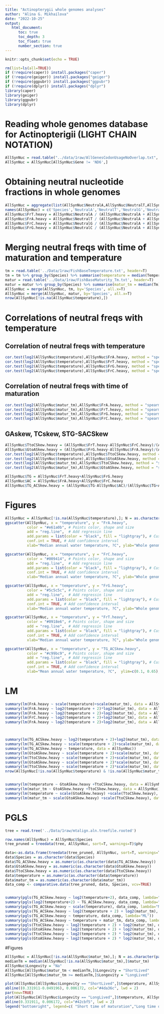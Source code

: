```yaml
---
title: "Actinopterygii whole genomes analyses"
author: "Alina G. Mikhailova"
date: "2022-10-25"
output:    
   html_document:
      toc: true
      toc_depth: 3
      toc_float: true
      number_section: true
---
```


```r
knitr::opts_chunk$set(echo = TRUE)
```

```r
rm(list=ls(all=TRUE))
if (!require(caper)) install.packages("caper")
if (!require(geiger)) install.packages("geiger")
if (!require(ggpubr)) install.packages("ggpubr")
if (!require(dplyr)) install.packages("dplyr")
library(caper)
library(geiger)
library(ggpubr)
library(dplyr)
```

# Reading whole genomes database for Actinopterigii (LIGHT CHAIN NOTATION)

```r
AllSynNuc = read.table("../data/1raw/AllGenesCodonUsageNoOverlap.txt", header = TRUE, sep = '\t')
AllSynNuc = AllSynNuc[AllSynNuc$Gene != 'ND6',]
```

# Obtaining neutral nucleotide fractions in whole genomes
```r
AllSynNuc = aggregate(list(AllSynNuc$NeutralA,AllSynNuc$NeutralT,AllSynNuc$NeutralG,AllSynNuc$NeutralC), by = list(AllSynNuc$Species), FUN = sum)
names(AllSynNuc) = c('Species','NeutralA','NeutralT','NeutralG','NeutralC')
AllSynNuc$FrT.heavy = AllSynNuc$NeutralA / (AllSynNuc$NeutralA + AllSynNuc$NeutralT + AllSynNuc$NeutralG + AllSynNuc$NeutralC)
AllSynNuc$FrA.heavy = AllSynNuc$NeutralT / (AllSynNuc$NeutralA + AllSynNuc$NeutralT + AllSynNuc$NeutralG + AllSynNuc$NeutralC) 
AllSynNuc$FrC.heavy = AllSynNuc$NeutralG / (AllSynNuc$NeutralA + AllSynNuc$NeutralT + AllSynNuc$NeutralG + AllSynNuc$NeutralC) 
AllSynNuc$FrG.heavy = AllSynNuc$NeutralC / (AllSynNuc$NeutralA + AllSynNuc$NeutralT + AllSynNuc$NeutralG + AllSynNuc$NeutralC) 
```

# Merging neutral freqs with time of maturation and temperature
```r
tm = read.table('../Data/1raw/FishBaseTemperature.txt', header=T)
tm = tm %>% group_by(Species) %>% summarise(temperature = median(Temperature))
matur = read.table('../Data/1raw/FishBaseMaturity_Tm.txt', header=T)
matur = matur %>% group_by(Species) %>% summarise(matur_tm = median(Tm))
AllSynNuc = merge(AllSynNuc, tm, by='Species', all.x=T)
AllSynNuc = merge(AllSynNuc, matur, by='Species', all.x=T)
nrow(AllSynNuc[!is.na(AllSynNuc$temperature),])
```

# Correlations of neutral freqs with temperature
## Correlation of neutral freqs with temperature
```r
cor.test(log2(AllSynNuc$temperature),AllSynNuc$FrA.heavy, method = "spearman")
cor.test(log2(AllSynNuc$temperature),AllSynNuc$FrT.heavy, method = "spearman")
cor.test(log2(AllSynNuc$temperature),AllSynNuc$FrG.heavy, method = "spearman")
cor.test(log2(AllSynNuc$temperature),AllSynNuc$FrC.heavy, method = "spearman")  
```

## Correlation of neutral freqs with time of maturation
```r
cor.test(log2(AllSynNuc$matur_tm),AllSynNuc$FrA.heavy, method = "spearman")
cor.test(log2(AllSynNuc$matur_tm),AllSynNuc$FrT.heavy, method = "spearman")
cor.test(log2(AllSynNuc$matur_tm),AllSynNuc$FrG.heavy, method = "spearman")
cor.test(log2(AllSynNuc$matur_tm),AllSynNuc$FrC.heavy, method = "spearman")  
```

## GAskew, TCskew, STG-SACSkew
```r
AllSynNuc$TtoCSkew.heavy = (AllSynNuc$FrT.heavy-AllSynNuc$FrC.heavy)/(AllSynNuc$FrT.heavy+AllSynNuc$FrC.heavy); summary(AllSynNuc$TtoCSkew.heavy)
AllSynNuc$GtoASkew.heavy = (AllSynNuc$FrG.heavy-AllSynNuc$FrA.heavy)/(AllSynNuc$FrG.heavy+AllSynNuc$FrA.heavy); summary(AllSynNuc$GtoASkew.heavy)
cor.test(log2(AllSynNuc$temperature),AllSynNuc$TtoCSkew.heavy, method = "spearman")
cor.test(log2(AllSynNuc$temperature),AllSynNuc$GtoASkew.heavy, method = "spearman")
cor.test(log2(AllSynNuc$matur_tm),AllSynNuc$TtoCSkew.heavy, method = "spearman")
cor.test(log2(AllSynNuc$matur_tm),AllSynNuc$GtoASkew.heavy, method = "spearman")

AllSynNuc$TG = AllSynNuc$FrT.heavy+AllSynNuc$FrG.heavy
AllSynNuc$AC = AllSynNuc$FrA.heavy+AllSynNuc$FrC.heavy
AllSynNuc$TG_ACSkew.heavy = (AllSynNuc$TG-AllSynNuc$AC)/(AllSynNuc$TG+AllSynNuc$AC); summary(AllSynNuc$TG_ACSkew.heavy)
```

# Figures
```r
AllSynNuc = AllSynNuc[!is.na(AllSynNuc$temperature),]; N = as.character(paste("N", nrow(AllSynNuc), sep="")) #delete NA
ggscatter(AllSynNuc, x = "temperature", y = "FrA.heavy",
          color = "#e61a0b", # Points color, shape and size
          add = "reg.line",  # Add regressin line
          add.params = list(color = "black", fill = "lightgray"), # Customize reg. line
          conf.int = TRUE, # Add confidence interval
          xlab="Median annual water temperature, ?C", ylab="Whole genome neutral fraction of AH")+stat_cor(method = "spearman", aes(label = paste(..r.label.., ..p.label.., ..N.., sep = "~`,`~")))

ggscatter(AllSynNuc, x = "temperature", y = "FrC.heavy",
          color = "#009414", # Points color, shape and size
          add = "reg.line",  # Add regressin line
          add.params = list(color = "black", fill = "lightgray"), # Customize reg. line
          conf.int = TRUE, # Add confidence interval
          xlab="Median annual water temperature, ?C", ylab="Whole genome neutral fraction of CH")+stat_cor(method = "spearman", aes(label = paste(..r.label.., ..p.label.., ..N.., sep = "~`,`~")))

ggscatter(AllSynNuc, x = "temperature", y = "FrG.heavy",
          color = "#5c5c5c", # Points color, shape and size
          add = "reg.line",  # Add regressin line
          add.params = list(color = "black", fill = "lightgray"), # Customize reg. line
          conf.int = TRUE, # Add confidence interval
          xlab="Median annual water temperature, ?C", ylab="Whole genome neutral fraction of GH")+stat_cor(method = "spearman", aes(label = paste(..r.label.., ..p.label.., ..N.., sep = "~`,`~")))

ggscatter(AllSynNuc, x = "temperature", y = "FrT.heavy",
          color = "#0918e6", # Points color, shape and size
          add = "reg.line",  # Add regressin line
          add.params = list(color = "black", fill = "lightgray"), # Customize reg. line
          conf.int = TRUE, # Add confidence interval
          xlab="Median annual water temperature, ?C", ylab="Whole genome neutral fraction of TH")+stat_cor(method = "spearman", aes(label = paste(..r.label.., ..p.label.., ..N.., sep = "~`,`~")))
```

```r
ggscatter(AllSynNuc, x = "temperature", y = "TG_ACSkew.heavy",
          color = "#c99bc9", # Points color, shape and size
          add = "reg.line",  # Add regressin line
          add.params = list(color = "black", fill = "lightgray"), # Customize reg. line
          conf.int = TRUE, # Add confidence interval
          xlab="Mean annual water temperature, ?C",  ylim=c(0.1, 0.65), xlim=c(0,30))+stat_cor(method = "spearman", label.x = 2.5, label.y = 0.64, aes(label = paste(..r.label.., ..p.label.., ..N.., sep = "~`,`~")))
```

# LM
```r
summary(lm(FrA.heavy ~ scale(temperature)+scale(matur_tm), data = AllSynNuc))
summary(lm(FrA.heavy ~ log2(temperature + 2)*log2(matur_tm), data = AllSynNuc))  # keep it for presentation!!!
summary(lm(FrA.heavy ~ log2(temperature + 2)+log2(matur_tm), data = AllSynNuc))
summary(lm(FrC.heavy ~ log2(temperature + 2)+log2(matur_tm), data = AllSynNuc)) # strong
summary(lm(FrA.heavy ~ log2(temperature + 2)+log2(matur_tm), data = AllSynNuc)) # strong



summary(lm(TG_ACSkew.heavy ~ log2(temperature + 2)+log2(matur_tm), data = AllSynNuc))
summary(lm(TG_ACSkew.heavy ~ scale(temperature + 2)+scale(matur_tm), data = AllSynNuc))# ###PICS
summary(lm(TG_ACSkew.heavy ~ temperature, data = AllSynNuc))
summary(lm(GtoASkew.heavy ~ scale(temperature + 2)+scale(matur_tm), data = AllSynNuc))
summary(lm(TtoCSkew.heavy ~ scale(temperature + 2)+scale(matur_tm), data = AllSynNuc))
summary(lm(GtoASkew.heavy ~ scale(temperature + 2)*scale(matur_tm), data = AllSynNuc))
summary(lm(TtoCSkew.heavy ~ scale(temperature + 2)*scale(matur_tm), data = AllSynNuc))
nrow(AllSynNuc[!is.na(AllSynNuc$temperature) & !is.na(AllSynNuc$matur_tm),])


summary(lm(temperature ~ GtoASkew.heavy +TtoCSkew.heavy, data = AllSynNuc))
summary(lm(matur_tm ~ GtoASkew.heavy +TtoCSkew.heavy, data = AllSynNuc))
summary(lm(temperature ~ scale(GtoASkew.heavy) +scale(TtoCSkew.heavy), data = AllSynNuc))
summary(lm(matur_tm ~ scale(GtoASkew.heavy) +scale(TtoCSkew.heavy), data = AllSynNuc))

``` 

# PGLS
```r
tree = read.tree('../Data/1raw/mtalign.aln.treefile.rooted')

row.names(AllSynNuc) = AllSynNuc$Species
tree_pruned = treedata(tree, AllSynNuc, sort=T, warnings=T)$phy

data<-as.data.frame(treedata(tree_pruned, AllSynNuc, sort=T, warnings=T)$data)
data$Species = as.character(data$Species)
data$TG_ACSkew.heavy = as.numeric(as.character(data$TG_ACSkew.heavy))
data$GtoASkew.heavy = as.numeric(as.character(data$GtoASkew.heavy))
data$TtoCSkew.heavy = as.numeric(as.character(data$TtoCSkew.heavy))
data$temperature = as.numeric(as.character(data$temperature))
data$matur_tm = as.numeric(as.character(data$matur_tm))
data_comp <- comparative.data(tree_pruned, data, Species, vcv=TRUE)


summary(pgls(TG_ACSkew.heavy ~ log2(temperature+2), data_comp, lambda="ML"))
summary(pgls(log2(temperature+2) ~ TG_ACSkew.heavy, data_comp, lambda="ML"))
summary(pgls(TG_ACSkew.heavy ~ scale(temperature), data_comp, lambda="ML"))
summary(pgls(TG_ACSkew.heavy ~ log2(temperature + 2) + log2(matur_tm), data_comp, lambda="ML"))
summary(pgls(TG_ACSkew.heavy ~ temperature, data_comp, lambda="ML"))
summary(pgls(TG_ACSkew.heavy ~ temperature + matur_tm, data_comp, lambda="ML"))
summary(pgls(TtoCSkew.heavy ~ log2(temperature + 2) + log2(matur_tm), data_comp, lambda="ML"))
summary(pgls(GtoASkew.heavy ~ log2(temperature + 2) + log2(matur_tm), data_comp, lambda="ML"))
summary(pgls(TtoCSkew.heavy ~ log2(temperature + 2) * log2(matur_tm), data_comp, lambda="ML"))
summary(pgls(GtoASkew.heavy ~ log2(temperature + 2) * log2(matur_tm), data_comp, lambda="ML"))
```

#Figures
```r
AllSynNuc = AllSynNuc[!is.na(AllSynNuc$matur_tm),]; N = as.character(paste("N", nrow(AllSynNuc), sep=""))
medianTm = median(AllSynNuc[!is.na(AllSynNuc$matur_tm),]$matur_tm)
AllSynNuc$Longevity = "Na"
AllSynNuc[AllSynNuc$matur_tm < medianTm,]$Longevity = "ShortLived"
AllSynNuc[AllSynNuc$matur_tm >= medianTm,]$Longevity = "LongLived"

plot(AllSynNuc[AllSynNuc$Longevity == "ShortLived",]$temperature, AllSynNuc[AllSynNuc$Longevity == "ShortLived",]$TG_ACSkew.heavy, col="#4da36c", xlab="Mean annual water temperature, C?", ylab="STG-SAC skew", ylim=c(0.1, 0.65), xlim=c(0,30), pch = 16)
abline((0.331911-0.049196), 0.006172, col="#4da36c", lwd = 2)
par(new=TRUE)
plot(AllSynNuc[AllSynNuc$Longevity == "LongLived",]$temperature, AllSynNuc[AllSynNuc$Longevity == "LongLived",]$TG_ACSkew.heavy, col="#42cbf5", xlab="", ylab="", ylim=c(0.1, 0.65), xlim=c(0,30), pch = 16)
abline(0.331911, 0.006172, col="#42cbf5", lwd = 2)
legend("bottomright", legend=c( "Short time of maturation","Long time of maturation"), col=c("#4da36c","#42cbf5"), pch = 16)
```